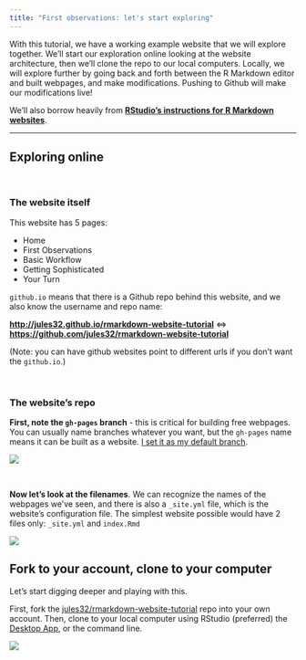 ```yaml
---
title: "First observations: let's start exploring"
---
```


With this tutorial, we have a working example website that we will explore together. We'll start our exploration online looking at the website architecture, then we'll clone the repo to our local computers. Locally, we will explore further by going back and forth between the R Markdown editor and built webpages, and make modifications. Pushing to Github will make our modifications live!    

We'll also borrow heavily from [**RStudio's instructions for R Markdown websites**](http://rmarkdown.rstudio.com/rmarkdown_websites.html).

----

## Exploring online

<br>

<!---this is an html comment that works in Markdown --->

<!--- I use the <br> html tag to force carriage returns in the text--->

### The website itself

This website has 5 pages: 

- Home
- First Observations
- Basic Workflow
- Getting Sophisticated
- Your Turn
  
  
`github.io` means that there is a Github repo behind this website, and we also know the username and repo name:

**<http://jules32.github.io/rmarkdown-website-tutorial>** <=> **<https://github.com/jules32/rmarkdown-website-tutorial>** 

(Note: you can have github websites point to different urls if you don't want the `github.io`.)

<br>

### The website's repo

**First, note the `gh-pages` branch** - this is critical for building free webpages. You can usually name branches whatever you want, but the `gh-pages` name means it can be built as a website. [I set it as my default branch](https://help.github.com/articles/setting-the-default-branch/).

![](images/gh-pages.png)

<br>

**Now let's look at the filenames**. We can recognize the names of the webpages we've seen, and there is also a `_site.yml` file, which is the website's configuration file. The simplest website possible would have 2 files only: `_site.yml` and `index.Rmd`

![](https://docs.google.com/drawings/d/1jnXfeJ3i-fwd-t49S5FyeMAX3cJSoCYbyZLLTqFZd7w/pub?w=960&h=720)


## Fork to your account, clone to your computer

Let's start digging deeper and playing with this.  

First, fork the [jules32/rmarkdown-website-tutorial](https://github.com/jules32/rmarkdown-website-tutorial) repo into your own account. Then, clone to your local computer using RStudio (preferred) the [Desktop App](https://desktop.github.com/), or the command line.

![](images/fork.png)





